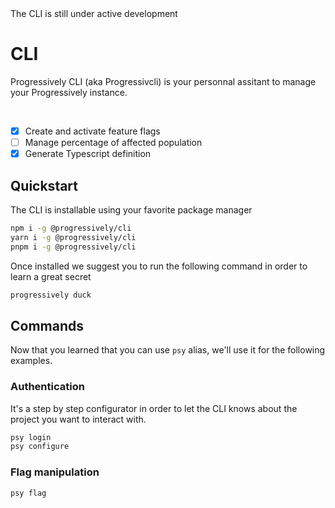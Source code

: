
<Callout type="warning" emoji="⚠️">
  The CLI is still under active development
</Callout>

# CLI

Progressively CLI (aka Progressivcli) is your personnal assitant to manage your Progressively instance.

<br />

- [x] Create and activate feature flags
- [ ] Manage percentage of affected population
- [x] Generate Typescript definition

## Quickstart

The CLI is installable using your favorite package manager

```bash
npm i -g @progressively/cli
yarn i -g @progressively/cli
pnpm i -g @progressively/cli
```

Once installed we suggest you to run the following command in order to learn a great secret

```bash
progressively duck
```

## Commands

Now that you learned that you can use `psy` alias, we'll use it for the following examples.

### Authentication

It's a step by step configurator in order to let the CLI knows about the project you want to interact with.

```bash
psy login
psy configure
```

### Flag manipulation

```bash
psy flag
```
